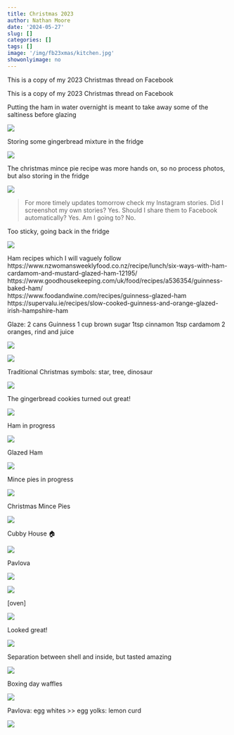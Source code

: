 ```yaml
---
title: Christmas 2023
author: Nathan Moore
date: '2024-05-27'
slug: []
categories: []
tags: []
image: '/img/fb23xmas/kitchen.jpg'
showonlyimage: no
---
```


This is a copy of my 2023 Christmas thread on Facebook

<!--more-->

This is a copy of my 2023 Christmas thread on Facebook

Putting the ham in water overnight is meant to take away some of the saltiness before glazing

![](/img/fb23xmas/ham-water.jpg)

Storing some gingerbread mixture in the fridge

![](/img/fb23xmas/gingerbread-wrapped.jpg)

The christmas mince pie recipe was more hands on, so no process photos, but also storing in the fridge

![](/img/fb23xmas/pie-dough.jpg)

> For more timely updates tomorrow check my Instagram stories. Did I screenshot my own stories? Yes. Should I share them to Facebook automatically? Yes. Am I going to? No.

Too sticky, going back in the fridge

![](/img/fb23xmas/sticky-gingerbread.jpg)

Ham recipes which I will vaguely follow       
https://www.nzwomansweeklyfood.co.nz/recipe/lunch/six-ways-with-ham-cardamom-and-mustard-glazed-ham-12195/     
https://www.goodhousekeeping.com/uk/food/recipes/a536354/guinness-baked-ham/     
https://www.foodandwine.com/recipes/guinness-glazed-ham     
https://supervalu.ie/recipes/slow-cooked-guinness-and-orange-glazed-irish-hampshire-ham


Glaze: 
2 cans Guinness
1 cup brown sugar
1tsp cinnamon
1tsp cardamom
2 oranges, rind and juice

![](/img/fb23xmas/guinness.jpg)

![](/img/fb23xmas/stir-glaze.jpg)

Traditional Christmas symbols: star, tree, dinosaur

![](/img/fb23xmas/cookie-shapes.jpg)

The gingerbread cookies turned out great!

![](/img/fb23xmas/finished-cookies.jpg)

Ham in progress

![](/img/fb23xmas/ham-progress.jpg)

Glazed Ham

![](/img/fb23xmas/glazed-ham.jpg)

Mince pies in progress

![](/img/fb23xmas/mince-pie-progress.jpg)

Christmas Mince Pies

![](/img/fb23xmas/finished-mince-pies.jpg)

Cubby House 🏠

![](/img/fb23xmas/cubby-house.jpg)

Pavlova

![](/img/fb23xmas/egg-whites-start.jpg)

![](/img/fb23xmas/egg-whites-sugar.jpg)

[oven]

![](/img/fb23xmas/pavlova-oven-door.jpg)

Looked great!

![](/img/fb23xmas/pavlova-oven-open.jpg)

Separation between shell and inside, but tasted amazing

![](/img/fb23xmas/pavlova-cracks.jpg)

Boxing day waffles

![](/img/fb23xmas/waffles.jpg)

Pavlova: egg whites >> egg yolks: lemon curd

![](/img/fb23xmas/lemon-curd.jpg)

